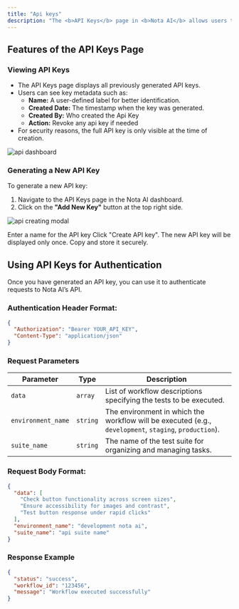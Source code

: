 ```yaml
---
title: "Api keys"
description: "The <b>API Keys</b> page in <b>Nota AI</b> allows users to generate, view, and manage API keys for securely interacting with the platform’s API. These keys are essential for authenticating API requests and executing workflows programmatically."
---
```



## Features of the API Keys Page

### Viewing API Keys

<ul>
  <li>The API Keys page displays all previously generated API keys.</li>
  <li>
    Users can see key metadata such as:
    <ul>
      <li>
        <b> Name:</b> A user-defined label for better identification.
      </li>
      <li>
        <b>Created Date:</b> The timestamp when the key was generated.
      </li>
      <li>
        <b>Created By:</b> Who created the Api Key
      </li>
      <li>
        <b>Action:</b> Revoke any api key if needed
      </li>
    </ul>
  </li>
  <li>
    For security reasons, the full API key is only visible at the time of
    creation.
  </li>
</ul>

<img
  src="/images/apikey-page.png"
  alt="api dashboard"
  className="w-full rounded-xl"
/>

### Generating a New API Key

To generate a new API key:

<ol>
  <li>Navigate to the API Keys page in the Nota AI dashboard.</li>
  <li>
    Click on the <b>"Add New Key"</b> button at the top right side.
  </li>
</ol>

<img
  src="/images/NewApiKey.png"
  alt="api creating modal"
  className="w-full rounded-xl"
/>

Enter a name for the API key
Click "Create API key".
The new API key will be displayed only once. Copy and store it securely.

## Using API Keys for Authentication

Once you have generated an API key, you can use it to authenticate requests to Nota AI’s API.

### Authentication Header Format:

```json
{
  "Authorization": "Bearer YOUR_API_KEY",
  "Content-Type": "application/json"
}
```

### Request Parameters

| Parameter          | Type     | Description                                                                                            |
| ------------------ | -------- | ------------------------------------------------------------------------------------------------------ |
| `data`             | `array`  | List of workflow descriptions specifying the tests to be executed.                                     |
| `environment_name` | `string` | The environment in which the workflow will be executed (e.g., `development`, `staging`, `production`). |
| `suite_name`       | `string` | The name of the test suite for organizing and managing tasks.                                          |

### Request Body Format:

```json
{
  "data": [
    "Check button functionality across screen sizes",
    "Ensure accessibility for images and contrast",
    "Test button response under rapid clicks"
  ],
  "environment_name": "development nota ai",
  "suite_name": "api suite name"
}
```

### Response Example

```json
{
  "status": "success",
  "workflow_id": "123456",
  "message": "Workflow executed successfully"
}
```
